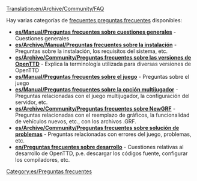 [[Translation:en/Archive/Community/FAQ]]

{{es/Manual/Tabla de contenido}}
Hay varias categorías de [https://www.wikipedia.org/wiki/es:Preguntas frecuentes preguntas frecuentes] disponibles:

*'''[[es/Manual/Preguntas frecuentes sobre cuestiones generales]]''' - Cuestiones generales
*'''[[es/Archive/Manual/Preguntas frecuentes sobre la instalación]]''' - Preguntas sobre la instalación, los requisitos del sistema, etc.
*'''[[es/Archive/Community/Preguntas frecuentes sobre las versiones de OpenTTD]]''' - Explica la terminología utilizada para diversas versiones de OpenTTD
*'''[[es/Manual/Preguntas frecuentes sobre el juego]]''' - Preguntas sobre el juego
*'''[[es/Manual/Preguntas frecuentes sobre la opción multijugador]]''' - Preguntas relacionadas con el juego multijugador, la configuración del servidor, etc.
*'''[[es/Archive/Community/Preguntas frecuentes sobre NewGRF]]''' - Preguntas relacionadas con el reemplazo de gráficos, la funcionalidad de vehículos nuevos, etc., con los archivos .GRF.
*'''[[es/Archive/Community/Preguntas frecuentes sobre solución de problemas]]''' - Preguntas relacionadas con errores del juego, problemas, etc.
*'''[[en/Preguntas frecuentes sobre desarrollo]]''' - Cuestiones relativas al desarrollo de OpenTTD, p.e. descargar los códigos fuente, configurar los compiladores, etc.

[[Category:es/Preguntas frecuentes]]
